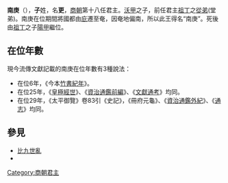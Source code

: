 '''南庚'''（{{bd|？||？||catIdx=Z}}），'''子'''姓，名'''更'''，[[商朝|商朝]]第十八任君主。[[沃甲|沃甲]]之子，前任君主[[祖丁|祖丁]]之[[從弟|從弟]](堂弟)。南庚在位期間將國都由[[庇|庇]]遷至奄，因奄地偏南，所以此王得名“南庚”。死後由[[祖丁|祖丁]]之子[[陽甲|陽甲]]繼位。

== 在位年數 ==
現今流傳文獻記載的南庚在位年數有3種說法：

*在位6年，《今本[[竹書紀年|竹書紀年]]》。
*在位25年，《[[皇極經世|皇極經世]]》、《[[資治通鑑前編|資治通鑑前編]]》、《[[文獻通考|文獻通考]]》均同。
*在位29年，《太平御覽》卷83引《史記》，《冊府元龜》、《[[資治通鑑外紀|資治通鑑外紀]]》、《[[通志|通志]]》均同。

==參見==
*[[比九世亂|比九世亂]]
*{{wikisource history link|史記|003|祖辛、沃甲、祖丁、南庚、陽甲}}
{{中国君主|從兄/族兄[[祖丁|祖丁]]|從兄/族兄([[祖丁|祖丁]])子[[阳甲|阳甲]]|[[商朝君主列表|商朝國君]]|第18代}}
{{商朝君主}}




[[Category:商朝君主|Category:商朝君主]]